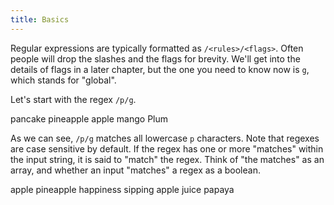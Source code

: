 ```yaml
---
title: Basics
---
```


Regular expressions are typically formatted as `/<rules>/<flags>`. Often people will drop the slashes and the flags for brevity. We'll get into the details of flags in a later chapter, but the one you need to know now is `g`, which stands for "global".

Let's start with the regex `/p/g`.

<Example regex={/p/g}>
    <String>pancake</String>
    <String>pineapple</String>
    <String>apple</String>
    <String>mango</String>
    <String>Plum</String>
</Example>

As we can see, `/p/g` matches all lowercase `p` characters. Note that regexes are case sensitive by default. If the regex has one or more "matches" within the input string, it is said to "match" the regex. Think of "the matches" as an array, and whether an input "matches" a regex as a boolean.

<Example regex={/pp/g}>
    <String>apple</String>
    <String>pineapple</String>
    <String>happiness</String>
    <String>sipping apple juice</String>
    <String>papaya</String>
</Example>
